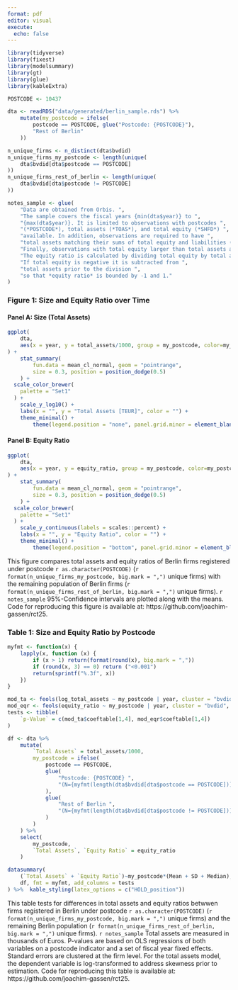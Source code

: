 ```yaml
---
format: pdf
editor: visual
execute:
  echo: false
---
```


```r
library(tidyverse)
library(fixest)
library(modelsummary)
library(gt)
library(glue)
library(kableExtra)
```

```r
POSTCODE <- 10437

dta <- readRDS("data/generated/berlin_sample.rds") %>%
	mutate(my_postcode = ifelse(
		postcode == POSTCODE, glue("Postcode: {POSTCODE}"), 
		"Rest of Berlin"
	))

n_unique_firms <- n_distinct(dta$bvdid)
n_unique_firms_my_postcode <- length(unique(
	dta$bvdid[dta$postcode == POSTCODE]
))
n_unique_firms_rest_of_berlin <- length(unique(
	dta$bvdid[dta$postcode != POSTCODE]
))

notes_sample <- glue(
	"Data are obtained from Orbis. ",
	"The sample covers the fiscal years {min(dta$year)} to ", 
	"{max(dta$year)}. It is limited to observations with postcodes ",
	"(*POSTCODE*), total assets (*TOAS*), and total equity (*SHFD*) ", 
	"available. In addition, observations are required to have ", 
	"total assets matching their sums of total equity and liabilities (*TSHF*). ",
	"Finally, observations with total equity larger than total assets are excluded. ",
	"The equity ratio is calculated by dividing total equity by total assets. ",
	"If total equity is negative it is subtracted from ",
	"total assets prior to the division ",
	"so that *equity ratio* is bounded by -1 and 1."
)
```

### Figure 1: Size and Equity Ratio over Time

#### Panel A: Size (Total Assets)

```r
ggplot(
	dta, 
	aes(x = year, y = total_assets/1000, group = my_postcode, color=my_postcode)
) + 
	stat_summary(
		fun.data = mean_cl_normal, geom = "pointrange",
		size = 0.3, position = position_dodge(0.5)
	) +
  scale_color_brewer(
  	palette = "Set1"
  ) +
	scale_y_log10() +
	labs(x = "", y = "Total Assets [TEUR]", color = "") +
	theme_minimal() +
		theme(legend.position = "none", panel.grid.minor = element_blank())

```

#### Panel B: Equity Ratio

```r
ggplot(
	dta, 
	aes(x = year, y = equity_ratio, group = my_postcode, color=my_postcode)
) + 
	stat_summary(
		fun.data = mean_cl_normal, geom = "pointrange", 
		size = 0.3, position = position_dodge(0.5)
	) +
  scale_color_brewer(
  	palette = "Set1"
  ) +
	scale_y_continuous(labels = scales::percent) +
	labs(x = "", y = "Equity Ratio", color = "") +
	theme_minimal() +
		theme(legend.position = "bottom", panel.grid.minor = element_blank())

```
This figure compares total assets and equity ratios of Berlin firms registered under postcode `r as.character(POSTCODE)` (`r format(n_unique_firms_my_postcode, big.mark = ",")` unique firms) with the remaining population of Berlin firms (`r format(n_unique_firms_rest_of_berlin, big.mark = ",")` unique firms). `r notes_sample` 95%-Confidence intervals are plotted along with the means. Code for reproducing this figure is available at: https://github.com/joachim-gassen/rct25.


### Table 1: Size and Equity Ratio by Postcode

```r
myfmt <- function(x) {
	lapply(x, function (x) {
		if (x > 1) return(format(round(x), big.mark = ","))
		if (round(x, 3) == 0) return ("<0.001") 
		return(sprintf("%.3f", x))
	})
}

mod_ta <- feols(log_total_assets ~ my_postcode | year, cluster = "bvdid", data = dta)
mod_eqr <- feols(equity_ratio ~ my_postcode | year, cluster = "bvdid", data = dta)
tests <- tibble(
	`p-Value` = c(mod_ta$coeftable[1,4], mod_eqr$coeftable[1,4])
)

df <- dta %>%
	mutate(
		`Total Assets` = total_assets/1000,
		my_postcode = ifelse(
			postcode == POSTCODE,
			glue(
				"Postcode: {POSTCODE} ", 
				"(N={myfmt(length(dta$bvdid[dta$postcode == POSTCODE]))})"
			), 
			glue(
				"Rest of Berlin ",
				"(N={myfmt(length(dta$bvdid[dta$postcode != POSTCODE]))})"
			)
		)
	) %>%
	select(
		my_postcode,
		`Total Assets`, `Equity Ratio` = equity_ratio
	)

datasummary(
	(`Total Assets` + `Equity Ratio`)~my_postcode*(Mean + SD + Median),
	df, fmt = myfmt, add_columns = tests
) %>%  kable_styling(latex_options = c("HOLD_position"))

```

This table tests for differences in total assets and equity ratios betwwen firms registered in Berlin under postcode `r as.character(POSTCODE)` (`r format(n_unique_firms_my_postcode, big.mark = ",")` unique firms) and the remaining Berlin population (`r format(n_unique_firms_rest_of_berlin, big.mark = ",")` unique firms). `r notes_sample` Total assets are measured in thousands of Euros. P-values are based on OLS regressions of both variables on a postcode indicator and a set of fiscal year fixed effects. Standard errors are clustered at the firm level. For the total assets model, the dependent variable is log-transformed to address skewness prior to estimation. Code for reproducing this table is available at: https://github.com/joachim-gassen/rct25.
